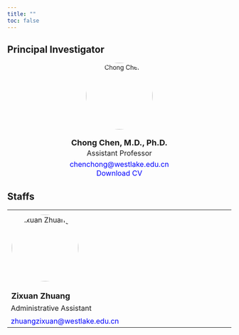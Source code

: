```yaml
---
title: ""
toc: false
---
```


```{=html}
<style>
  footer {
    position: fixed;
    bottom: -50px;
    left: 0;
    width: 100%; /* Ensure the footer spans the entire page */
    background-color: black;
    text-align: left;
    padding: 10px 0;
    color: white;
    font-size: 14px;
    border-top: 1px solid rgba(0, 0, 0, 0.1);
    transition: transform 0.5s ease-in-out;
  }

  body {
    margin: 0; /* Remove any default margin that might interfere */
  }

  footer.show {
    transform: translateY(-50px); /* Bring footer into view */
  }
</style>
```

```{=html}
<script>
  document.addEventListener("scroll", function () {
    const footer = document.querySelector("footer");
    const scrollHeight = document.documentElement.scrollHeight;
    const scrollPosition = window.innerHeight + window.scrollY;

    // Check if the user has scrolled to the bottom
    if (scrollPosition >= scrollHeight) {
      footer.classList.add("show");
    } else {
      footer.classList.remove("show");
    }
  });
</script>
```

<footer>Chen Lab \| Westlake © 2025 Hangzhou, Zhejiang Province, China</footer>

## Principal Investigator

::: {style="text-align: center;"}
<img src="images/chong_chen.jpg" alt="Chong Chen" width="150" style="border-radius: 50%; margin-bottom: 5px;"/>

<h3 style="margin: 0; font-size: 18px;">
    Chong Chen, M.D., Ph.D.
</h3>

<p style="margin: 3px 0 0 0; font-size: 16px; font-weight: normal;">
    Assistant Professor
</p>

<p style="margin: 5px 0 0 0; font-size: 16px;">
    <a href="mailto:chenchong@westlake.edu.cn" style="text-decoration: none; color: blue;">
        chenchong@westlake.edu.cn
    </a>
</p>

<p style="margin: 0 0 0 0; font-size: 16px;">
    <a href="files/CV_Chen_updated_01152025.pdf" style="text-decoration: none; color: blue;" download>
        Download CV
    </a>
</p>
:::

<!-- Add new members' info below -->

## Staffs

::: {style="text-align: center;"}
<table style="border-collapse: collapse; width: 100%; border: none;">
    <tr style="border: none;">
        <td style="border: none; padding: 10px;">
            <img src="images/zixuan.jpg" alt="Zixuan Zhuang" width="150" style="border-radius: 50%; margin-bottom: 10px;"/>
        </td>
        <td style="border: none; padding: 10px; width: 150px;"></td>
        <td style="border: none; padding: 10px; width: 150px;"></td>
    </tr>
    <tr style="border: none;">
        <td style="border: none; font-size: 18px; font-weight: bold;">Zixuan Zhuang</td>
        <td style="border: none;"></td>
        <td style="border: none;"></td>
    </tr>
    <tr style="border: none;">
        <td style="border: none; font-size: 16px; font-weight: normal;">Administrative Assistant</td>
        <td style="border: none;"></td>
        <td style="border: none;"></td>
    </tr>
    <tr style="border: none;">
        <td style="border: none; padding-top: 5px;">
            <a href="mailto:zhuangzixuan@westlake.edu.cn" style="text-decoration: none; color: blue; font-size: 16px;">
                zhuangzixuan@westlake.edu.cn
            </a>
        </td>
        <td style="border: none;"></td>
        <td style="border: none;"></td>
    </tr>
</table>
:::



<!--
## PhD Students

## Visiting students
-->

